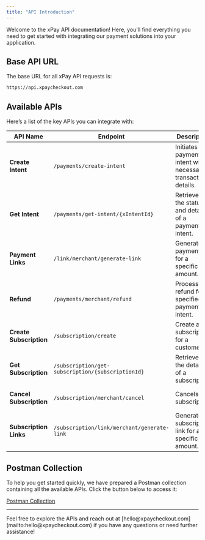 ```yaml
---
title: "API Introduction"
---
```


Welcome to the xPay API documentation! Here, you'll find everything you need to get started with integrating our payment solutions into your application.

## Base API URL

The base URL for all xPay API requests is: 

```bash
https://api.xpaycheckout.com
```

## Available APIs

Here’s a list of the key APIs you can integrate with:

| API Name                    | Endpoint                              | Description                                             | Documentation                               |
|-----------------------------|---------------------------------------|---------------------------------------------------------|-----------------------------------------------------|
| **Create Intent**           | `/payments/create-intent`             | Initiates a payment intent with necessary transaction details. | [Create Intent API](/endpoint/xPayAPIs/create-intent) |
| **Get Intent**              | `/payments/get-intent/{xIntentId}`    | Retrieves the status and details of a payment intent.   | [Get Intent API](/endpoint/xPayAPIs/get-intent)       |
| **Payment Links**           | `/link/merchant/generate-link`         | Generates a payment link for a specific amount.        | [Payment Links API](/endpoint/xPayAPIs/generate-link) |
| **Refund**                  | `/payments/merchant/refund`            | Processes a refund for a specified payment intent.     | [Refund API](/endpoint/xPayAPIs/refund)|  
| **Create Subscription**     | `/subscription/create`                  | Create a subscription for a customer.                  | [Create Subscription API](/endpoint/xPayAPIs/create-subscription) |
| **Get Subscription**        | `/subscription/get-subscription/{subscriptionId}`   | Retrieves the details of a subscription.  | [Get Subscription API](/endpoint/xPayAPIs/get-subscription) |
| **Cancel Subscription**     | `/subscription/merchant/cancel`                 | Cancels a subscription.                                | [Cancel Subscription API](/endpoint/xPayAPIs/cancel) |
| **Subscription Links**     | `/subscription/link/merchant/generate-link`                 | Generates a subscription link for a specific amount.                                | [ Generate Subscription Link](/endpoint/xPayAPIs/subscription-link) |

## Postman Collection

To help you get started quickly, we have prepared a Postman collection containing all the available APIs. Click the button below to access it: 

[Postman Collection](https://god.gw.postman.com/run-collection/36210620-0d3ebf1b-c2d2-45ac-9394-53ed93d618b2?action=collection%2Ffork&source=rip_markdown&collection-url=entityId%3D36210620-0d3ebf1b-c2d2-45ac-9394-53ed93d618b2%26entityType%3Dcollection%26workspaceId%3D942329da-95f4-4a2f-b2bf-c8e9446c76da)

---

<Note>
Feel free to explore the APIs and reach out at [hello@xpaycheckout.com](mailto:hello@xpaycheckout.com) if you have any questions or need further assistance!
</Note>